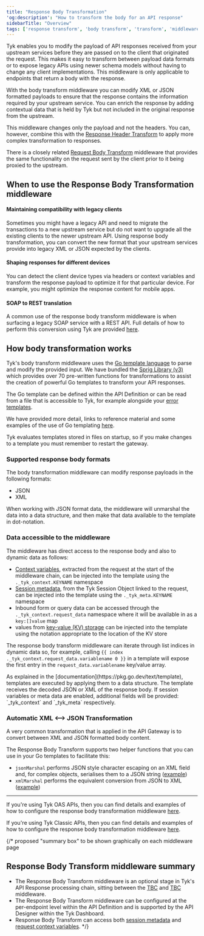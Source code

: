 ```yaml
---
title: "Response Body Transformation"
'og:description': "How to transform the body for an API response"
sidebarTitle: "Overview"
tags: ['response transform', 'body transform', 'transform', 'middleware', 'per-endpoint']
---
```


Tyk enables you to modify the payload of API responses received from your upstream services before they are passed on to the client that originated the request. This makes it easy to transform between payload data formats or to expose legacy APIs using newer schema models without having to change any client implementations. This middleware is only applicable to endpoints that return a body with the response.

With the body transform middleware you can modify XML or JSON formatted payloads to ensure that the response contains the information required by your upstream service. You can enrich the response by adding contextual data that is held by Tyk but not included in the original response from the upstream.

This middleware changes only the payload and not the headers. You can, however, combine this with the [Response Header Transform](/advanced-configuration/transform-traffic/response-headers) to apply more complex transformation to responses.

There is a closely related [Request Body Transform](/transform-traffic/request-body) middleware that provides the same functionality on the request sent by the client prior to it being proxied to the upstream.

## When to use the Response Body Transformation middleware

#### Maintaining compatibility with legacy clients

Sometimes you might have a legacy API and need to migrate the transactions to a new upstream service but do not want to upgrade all the existing clients to the newer upstream API. Using response body transformation, you can convert the new format that your upstream services provide into legacy XML or JSON expected by the clients.

#### Shaping responses for different devices

You can detect the client device types via headers or context variables and transform the response payload to optimize it for that particular device. For example, you might optimize the response content for mobile apps.

#### SOAP to REST translation

A common use of the response body transform middleware is when surfacing a legacy SOAP service with a REST API. Full details of how to perform this conversion using Tyk are provided [here](/advanced-configuration/transform-traffic/soap-rest).

## How body transformation works

Tyk's body transform middleware uses the [Go template language](https://golang.org/pkg/text/template/) to parse and modify the provided input. We have bundled the [Sprig Library (v3)](http://masterminds.github.io/sprig/) which provides over 70 pre-written functions for transformations to assist the creation of powerful Go templates to transform your API responses. 

The Go template can be defined within the API Definition or can be read from a file that is accessible to Tyk, for example alongside your [error templates](/advanced-configuration/error-templates).

We have provided more detail, links to reference material and some examples of the use of Go templating [here](/product-stack/tyk-gateway/references/go-templates).


<Note>
Tyk evaluates templates stored in files on startup, so if you make changes to a template you must remember to restart the gateway.
</Note>


### Supported response body formats

The body transformation middleware can modify response payloads in the following formats:
- JSON
- XML

When working with JSON format data, the middleware will unmarshal the data into a data structure, and then make that data available to the template in dot-notation.

### Data accessible to the middleware

The middleware has direct access to the response body and also to dynamic data as follows:
- [Context variables](/context-variables), extracted from the request at the start of the middleware chain, can be injected into the template using the `._tyk_context.KEYNAME` namespace
- [Session metadata](/getting-started/key-concepts/session-meta-data), from the Tyk Session Object linked to the request, can be injected into the template using the `._tyk_meta.KEYNAME` namespace 
- Inbound form or query data can be accessed through the `._tyk_context.request_data` namespace where it will be available in as a `key:[]value` map
- values from [key-value (KV) storage](/tyk-configuration-reference/kv-store#transformation-middleware) can be injected into the template using the notation appropriate to the location of the KV store
 
The response body transform middleware can iterate through list indices in dynamic data so, for example, calling `{{ index ._tyk_context.request_data.variablename 0 }}` in a template will expose the first entry in the `request_data.variablename` key/value array.


<Note>
As explained in the [documentation](https://pkg.go.dev/text/template), templates are executed by applying them to a data structure. The template receives the decoded JSON or XML of the response body. If session variables or meta data are enabled, additional fields will be provided: `_tyk_context` and `_tyk_meta` respectively.
</Note>


### Automatic XML &lt;--&gt; JSON Transformation

A very common transformation that is applied in the API Gateway is to convert between XML and JSON formatted body content.

The Response Body Transform supports two helper functions that you can use in your Go templates to facilitate this:
- `jsonMarshal` performs JSON style character escaping on an XML field and, for complex objects, serialises them to a JSON string ([example](/product-stack/tyk-gateway/references/go-templates#xml-to-json-conversion-using-jsonmarshal))
- `xmlMarshal` performs the equivalent conversion from JSON to XML ([example](/product-stack/tyk-gateway/references/go-templates#json-to-xml-conversion-using-xmlmarshal))

<hr />

If you're using Tyk OAS APIs, then you can find details and examples of how to configure the response body transformation middleware [here](/product-stack/tyk-gateway/middleware/response-body-tyk-oas).

If you're using Tyk Classic APIs, then you can find details and examples of how to configure the response body transformation middleware [here](/product-stack/tyk-gateway/middleware/response-body-tyk-classic).

{/* proposed "summary box" to be shown graphically on each middleware page
 ## Response Body Transform middleware summary
  - The Response Body Transform middleware is an optional stage in Tyk's API Response processing chain, sitting between the [TBC]() and [TBC]() middleware.
  - The Response Body Transform middleware can be configured at the per-endpoint level within the API Definition and is supported by the API Designer within the Tyk Dashboard. 
  - Response Body Transform can access both [session metadata](/getting-started/key-concepts/session-meta-data) and [request context variables](/context-variables). */}

